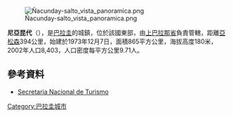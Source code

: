 [[Image:Ñacunday-salto_vista_panoramica.png|right]]

'''尼亞昆代'''（{{lang-es|Ñacunday}}），是[[巴拉圭|巴拉圭]]的城鎮，位於該國東部，由[[上巴拉那省|上巴拉那省]]負責管轄，距離[[亞松森|亞松森]]394公里，始建於1973年12月7日，面積865平方公里，海拔高度180米，2002年人口8,403，人口密度每平方公里9.71人。

==參考資料==
* [http://www.senatur.gov.py/ Secretaria Nacional de Turismo] {{Wayback|url=http://www.senatur.gov.py/ |date=20150520071223 }}

{{Paraguay-geo-stub}}
[[Category:巴拉圭城市|Category:巴拉圭城市]]
